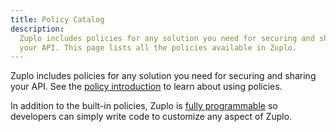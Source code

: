 ```yaml
---
title: Policy Catalog
description:
  Zuplo includes policies for any solution you need for securing and sharing
  your API. This page lists all the policies available in Zuplo.
---
```



<meta
  name="description"
  content="Zuplo includes policies for any solution you need for securing and sharing your API. This page lists all the policies available in Zuplo."
/>

Zuplo includes policies for any solution you need for securing and sharing your
API. See the [policy introduction](../articles/policies.mdx) to learn about
using policies.

In addition to the built-in policies, Zuplo is
[fully programmable](./custom-code-inbound.mdx) so developers can simply write
code to customize any aspect of Zuplo.

<PolicyOverview policies={policies} product="api-gateway" />
